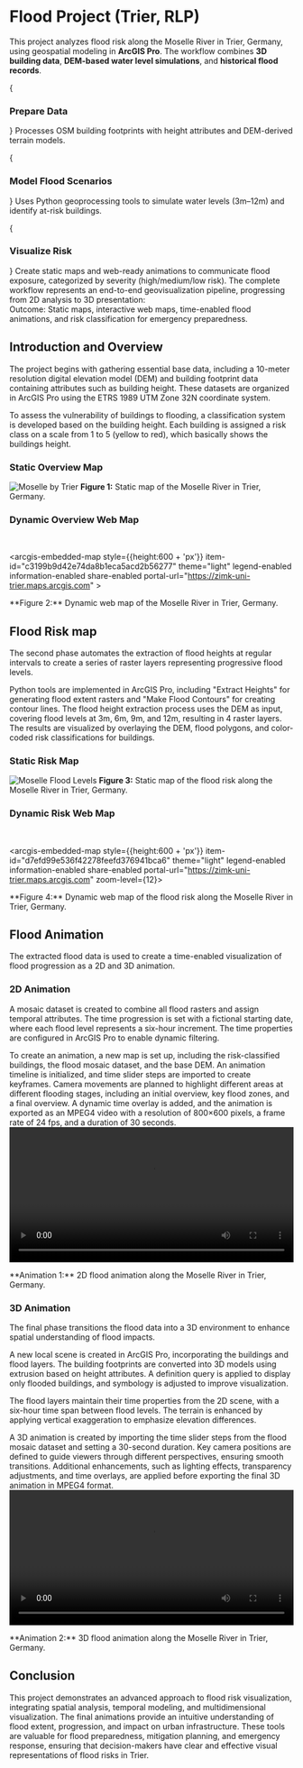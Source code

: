 
# Flood Project (Trier, RLP)

This project analyzes flood risk along the Moselle River in Trier, Germany, using geospatial modeling in **ArcGIS Pro**.
The workflow combines **3D building data**, **DEM-based water level simulations**, and **historical flood records**.

<Steps>
{<h3>Prepare Data</h3>}
Processes OSM building footprints with height attributes and DEM-derived terrain models.

{<h3>Model Flood Scenarios</h3>}
Uses Python geoprocessing tools to simulate water levels (3m–12m) and identify at-risk buildings.

{<h3>Visualize Risk</h3>}
Create static maps and web-ready animations to communicate flood exposure, categorized by severity (high/medium/low risk).
</Steps>
The complete workflow represents an end-to-end geovisualization pipeline, progressing from 2D analysis to 3D presentation:
<br/>
<span className="text-xl font-bold ">Outcome:</span>
Static maps, interactive web maps, time-enabled flood animations, and risk classification for emergency preparedness.


## Introduction and Overview

The project begins with gathering essential base data, including a 10-meter resolution digital elevation model (DEM) and building footprint data containing attributes such as building height. These datasets are organized in ArcGIS Pro using the ETRS 1989 UTM Zone 32N coordinate system.

To assess the vulnerability of buildings to flooding, a classification system is developed based on the building height. Each building is assigned a risk class on a scale from 1 to 5 (yellow to red), which basically shows the buildings height.

### Static Overview Map

![Moselle by Trier](/portfolio/projects/flood/Moselle-by-Trier.png)
**Figure 1:** Static map of the Moselle River in Trier, Germany.

### Dynamic Overview Web Map
<br/>
<Script
  type="module"
  src="https://js.arcgis.com/embeddable-components/4.32/arcgis-embeddable-components.esm.js"
  strategy="beforeInteractive"
></Script>

<arcgis-embedded-map style={{height:600 + 'px'}} item-id="c3199b9d42e74da8b1eca5acd2b56277" theme="light" legend-enabled information-enabled share-enabled portal-url="https://zimk-uni-trier.maps.arcgis.com" ></arcgis-embedded-map>
<p>**Figure 2:** Dynamic web map of the Moselle River in Trier, Germany.</p>

## Flood Risk map

The second phase automates the extraction of flood heights at regular intervals to create a series of raster layers representing progressive flood levels.

Python tools are implemented in ArcGIS Pro, including "Extract Heights" for generating flood extent rasters and "Make Flood Contours" for creating contour lines.
The flood height extraction process uses the DEM as input, covering flood levels at 3m, 6m, 9m, and 12m, resulting in 4 raster layers.
The results are visualized by overlaying the DEM, flood polygons, and color-coded risk classifications for buildings.

### Static Risk Map

![Moselle Flood Levels](/portfolio/projects/flood/Moselle-Flood-Levels.png)
**Figure 3:** Static map of the flood risk along the Moselle River in Trier, Germany.

### Dynamic Risk Web Map
<br/>
<Script
  type="module"
  src="https://js.arcgis.com/embeddable-components/4.32/arcgis-embeddable-components.esm.js"
  strategy="beforeInteractive"
></Script>

<arcgis-embedded-map style={{height:600 + 'px'}} item-id="d7efd99e536f42278feefd376941bca6" theme="light" legend-enabled information-enabled share-enabled portal-url="https://zimk-uni-trier.maps.arcgis.com" zoom-level={12}></arcgis-embedded-map>
<p>**Figure 4:** Dynamic web map of the flood risk along the Moselle River in Trier, Germany.</p>

## Flood Animation

The extracted flood data is used to create a time-enabled visualization of flood progression as a 2D and 3D animation.

### 2D Animation

A mosaic dataset is created to combine all flood rasters and assign temporal attributes.
The time progression is set with a fictional starting date, where each flood level represents a six-hour increment.
The time properties are configured in ArcGIS Pro to enable dynamic filtering.

To create an animation, a new map is set up, including the risk-classified buildings, the flood mosaic dataset, and the base DEM. 
An animation timeline is initialized, and time slider steps are imported to create keyframes. 
Camera movements are planned to highlight different areas at different flooding stages, including an initial overview, key flood zones, and a final overview.
A dynamic time overlay is added, and the animation is exported as an MPEG4 video with a resolution of 800×600 pixels, a frame rate of 24 fps, and a duration of 30 seconds.
<br/>
<video width="100%" height="240" controls preload="metadata" loop>
  <source
    src="/geovis-portfolio/portfolio/projects/flood/2D-flood-animation.mp4"
    type="video/mp4"
  />
  Your browser does not support the video tag.
</video>
<p>**Animation 1:** 2D flood animation along the Moselle River in Trier, Germany.</p>

### 3D Animation

The final phase transitions the flood data into a 3D environment to enhance spatial understanding of flood impacts.

A new local scene is created in ArcGIS Pro, incorporating the buildings and flood layers. 
The building footprints are converted into 3D models using extrusion based on height attributes.
A definition query is applied to display only flooded buildings, and symbology is adjusted to improve visualization.

The flood layers maintain their time properties from the 2D scene, with a six-hour time span between flood levels.
The terrain is enhanced by applying vertical exaggeration to emphasize elevation differences.

A 3D animation is created by importing the time slider steps from the flood mosaic dataset and setting a 30-second duration.
Key camera positions are defined to guide viewers through different perspectives, ensuring smooth transitions.
Additional enhancements, such as lighting effects, transparency adjustments, and time overlays, are applied before exporting the final 3D animation in MPEG4 format.
<br/>
<video width="100%" height="240" controls preload="metadata" loop>
  <source
    src="/geovis-portfolio/portfolio/projects/flood/3D-flood-animation.mp4"
    type="video/mp4"
  />
  Your browser does not support the video tag.
</video>
<p>**Animation 2:** 3D flood animation along the Moselle River in Trier, Germany.</p>

## Conclusion
This project demonstrates an advanced approach to flood risk visualization, integrating spatial analysis, temporal modeling, and multidimensional visualization.
The final animations provide an intuitive understanding of flood extent, progression, and impact on urban infrastructure.
These tools are valuable for flood preparedness, mitigation planning, and emergency response, ensuring that decision-makers have clear and effective visual representations of flood risks in Trier.